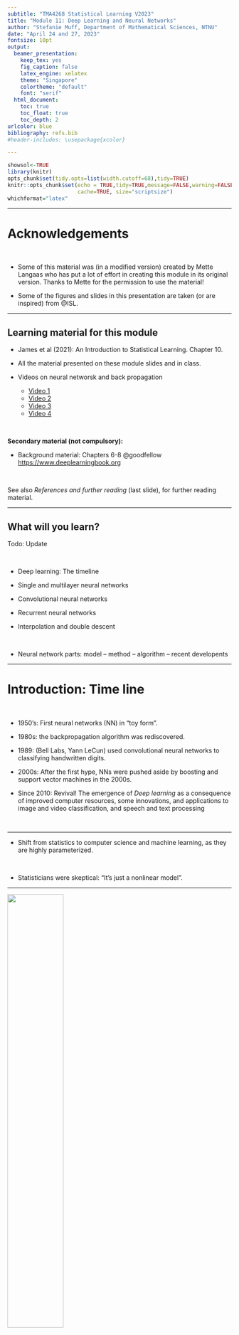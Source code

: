 ```yaml
---
subtitle: "TMA4268 Statistical Learning V2023"
title: "Module 11: Deep Learning and Neural Networks"
author: "Stefanie Muff, Department of Mathematical Sciences, NTNU"
date: "April 24 and 27, 2023"
fontsize: 10pt
output:
  beamer_presentation:
    keep_tex: yes
    fig_caption: false
    latex_engine: xelatex
    theme: "Singapore"
    colortheme: "default"
    font: "serif"
  html_document:
    toc: true
    toc_float: true
    toc_depth: 2
urlcolor: blue
bibliography: refs.bib
#header-includes: \usepackage{xcolor}

---
```


```r
showsol<-TRUE
library(knitr)
opts_chunk$set(tidy.opts=list(width.cutoff=68),tidy=TRUE)
knitr::opts_chunk$set(echo = TRUE,tidy=TRUE,message=FALSE,warning=FALSE,strip.white=TRUE,prompt=FALSE,
                      cache=TRUE, size="scriptsize")
whichformat="latex"
```



--- 

# Acknowledgements

$~$

* Some of this material was (in a modified version) created by Mette Langaas who has put a lot of effort in creating this module in its original version. Thanks to Mette for the permission to use the material!

* Some of the figures and slides in this presentation are taken (or are inspired) from @ISL.

---

## Learning material for this module

\vspace{2mm}

* James et al (2021): An Introduction to Statistical Learning. Chapter 10.  

* All the material presented on these module slides and in class.

* Videos on neural networsk and back propagation
    + [Video 1](https://www.youtube.com/watch?v=aircAruvnKk)
    + [Video 2](https://www.youtube.com/watch?v=IHZwWFHWa-w)
    + [Video 3](https://www.youtube.com/watch?v=Ilg3gGewQ5U)
    + [Video 4](https://www.youtube.com/watch?v=tIeHLnjs5U8)

$~$

**Secondary material (not compulsory):**


\vspace{2mm}

* Background material: Chapters 6-8 @goodfellow 
<https://www.deeplearningbook.org>

$~$

See also _References and further reading_ (last slide), for further reading material.





---

## What will you learn?

Todo: Update
 

<!-- * Translating from statistical to neural networks language -->
<!--     + linear regression -->
<!--     + logistic regression -->
<!--     + multiclass (multinomial) regression -->

$~$    

* Deep learning: The timeline
    
* Single and multilayer neural networks

* Convolutional neural networks 

* Recurrent neural networks

* Interpolation and double descent
 
$~$

* Neural network parts: model -- method -- algorithm -- recent developents


 

---


# Introduction: Time line

$~$

* 1950's: First neural networks (NN) in "toy form".

* 1980s: the backpropagation algorithm was rediscovered.

* 1989: (Bell Labs, Yann LeCun) used convolutional neural networks to classifying handwritten digits.

* 2000s: After the first hype, NNs were pushed aside by boosting and support vector machines in the 2000s.

* Since 2010: Revival! The emergence of _Deep learning_ as a consequence of improved computer resources, some innovations, and applications to image and video classification, and speech and text processing

$~$

---

* Shift from statistics to computer science and machine learning, as they are highly parameterized.

$~$

* Statisticians were skeptical: "It's just a nonlinear model".

---


\centering
![ ](Neuron3.png){width=50%}

\flushleft
Neuron and myelinated axon, with signal flow from inputs at dendrites to outputs at axon terminals. 

\scriptsize
Image credits: By Egm4313.s12 (Prof. Loc Vu-Quoc) <https://commons.wikimedia.org/w/index.php?curid=72816083>


---

* There are several learning resources (some listed under 'further references') that you my turn to for further knowledge into deep learning.
* There is a new IT3030 [deep learning course at NTNU](https://www.ntnu.no/studier/emner/IT3030#tab=omEmnet).



\centering
![ ](DeepLearningwithR.jpeg){width=30%} ![ ](DeepLearning.jpeg){width=30%}
 

---

## AI, machine learning and statistics


\includegraphics[angle=-90]{AI_ML_DL.png}

---

## AI

$~$


* Artificial intelligence (AI) dates back to the 1950s, and can be seen as _the effort to automate intellectual tasks normally performed by humans_ (page 4, @kerasR). 

$~$

* AI was first based on hardcoded rules (like in chess programs), but turned out to be intractable for solving more complex, fuzzy problems.

$~$




<!-- ![](AI_ML_DL.png) -->

---

## Machine learning

$~$

* With the field of _machine learning_ the shift is that a system is _trained_ rather than explicitly programmed.

$~$

* Machine learning is related to mathematical statistics, but differs in many ways.

$~$

* ML deals with much larger and more complex data sets than what is usually done in statistics. 

$~$

* The focus in ML is oriented towards _engineering_, and ideas are proven _empirically_ rather than theoretically (which is the case in mathematical statistics).

$~$

According to @kerasR (page 19): 
\vspace{2mm}

_Machine learning isn't mathematics or physics, where major advancements can be done with a pen and a piece of paper. It's an engineering science._


---

## Deep learning

$~$

\begin{quote}
Deep Learning is an algorithm which has no theoretical limitations of what it can learn; the more data you give and the more computational time you provide, the better it is. Geoffrey Hinton (Google)
\end{quote}



$~$

* _Deep_ does not refer to a deeper understanding.

$~$

* Rather, deep referes to the _layers of representation_, for example in a neural network. 

$~$

\center
![](deep.png){width=80%}





---

* In 2011 neural networks with many layers (and trained with GPUs) were performing well on image classification tasks.

\vspace{2mm}

* The [_ImageNet_](http://www.image-net.org/) classification challenge (classify high resolution colour images into 1k different categories after training on 1.4M images) was won by solutions with deep convolutional neural networks (convnets). In 2011 the accuracy was 74.3%, in 2012 83.6% and in 2015 96.4%.

\vspace{2mm}

* From 2012, convnets is the general solution for computer vision tasks. Other application areas are natural language processing.

---

## Deep?

$~$

* Deep learning does not mean a deeper understanding, but refers to sucessive layers of representations - where the number of layers gives the _depth_ of the model. Often tens to hundreds of layers are used.

\vspace{2mm}

* Deep neural networks are not seen as models of the brain, and are not related to neurobiology.

\vspace{2mm}

* A deep network can be seen as many stages of _information-destillation_, where each stage performes a simple data transformation. These transformations are not curated by the data analyst, but is estimated in the network.

\vspace{2mm}

* In contrast, in statistics we first select a set of inputs, then look at how these inputs should be transformed, before we apply some statistical methods (_feature engineering_).



---

<!-- In addition, this built-in feature engineering of the deep network is not performed in a greedy fashion, but _jointly_ with estimating/learning the full model. -->

* The success of deep learning is dependent upon the breakthroughts 
    + in _hardware_ development, expecially with faster CPUs and massively parallell graphical processing units (GPUs). 
    +  _datasets_ and benchmarks (internet/tech data).
    + improvemets of the  _algorithms_.

$~$

* Achievements of deep learning includes high quality (near-human to super human) image classification, speech recognition, handwriting transcription, machine translation, digital assistants, autonomous driving, advertise targeting, web searches, playing Go and chess.

---


# Feedforward networks

* Connections are only forward in the network, but no feedback connections that sends the output of the model back into the network.  

* Examples: Linear, logistic and multinomial regression with or without any _hidden layers_ (between the input and output layers).

* We may have between zero and very many hidden layers.

* Adding _hidden layers_ with _non-linear activation functions_ between the input and output layer will make nonlinear statistical models.

* The number of hidden layers is called the _depth_ of the network, and the number of nodes in a layer is called the _width_ of the layer.

---


\centering
![test](drawNNp3h2o3.png){width=80%}

---

## The single hidden layer feedforward network

$~$

The nodes are also called _neurons_.

$~$

**Notation**

$~$


1. Inputs: $p$ input layer nodes ${\boldsymbol{x}^\top} = (x_1, x_2, \ldots, x_p)$.
2. The nodes $z_m$ in the hidden layer, $m=1,\ldots, M$; as vector ${\boldsymbol z}^\top=(z_1, \ldots, z_M)$, and the hidden layer activation function $g()$.
$$
z_m({\boldsymbol x})=g(\alpha_{0m}+\sum_{j=1}^p \alpha_{jm}x_{j})
$$
where $\alpha_{jm}$ is the weight\footnote{We stick with greek letters $\alpha$ and $\beta$ for parameters, but call them weights.} from input $j$ to hidden node $m$, and $\alpha_{0m}$ is the bias term for the $m$th hidden node. 

---


3. The node(s) in the output layer, $c=1,\ldots C$: $y_1, y_2, \ldots, y_C$, or as vector ${\boldsymbol y}$, and output layer activation function $f()$.
$$
\hat{y}_c({\boldsymbol x})=f(\beta_{0c}+\sum_{m=1}^M \beta_{mc}z_{m}({\boldsymbol x}))
$$
where $\beta_{mc}$ is from hidden neuron $m$ to ouput node $c$, and $\beta_{0c}$ is the bias term for the $c$th output node.

$~$

4. Taken together 
$$
\hat{y}_c({\boldsymbol x})=f(\beta_{0c}+\sum_{m=1}^M \beta_{mc}z_{m})=f(\beta_{0c}+\sum_{m=1}^M \beta_{mc}g(\alpha_{0m}+\sum_{j=1}^p \alpha_{jm}x_{j}))
$$

---

**Hands on:**

$~$

* Identify $p, M, C$ in the network figure above, and relate that to the $y_{c}({\boldsymbol x})$ equation.

$~$

* How many parameters (the $\alpha$ and $\beta$s) need to be estimated for this network?

$~$

* What determines the values of $p$ and $C$?

$~$

* How is $M$ determined?



---


### Special case: linear activation function for the hidden layer

$~$

If we assume that $g(z)=z$ (linear or identity activiation):

$$
\hat{y}_c({\boldsymbol x})= f(\beta_{0c}+\sum_{m=1}^M \beta_{mc}(\alpha_{0m}+\sum_{j=1}^p \alpha_{jm}x_{j}))
$$

$~$
$~$

**Q:** Does this look like something you have seen before?

$~$

**A:**

<!-- * Principal component regression. -->
<!-- * Partial least squares. -->


---

## Multilayer neural networks
$~$

Alternative: networks with more than one hidden layer, but fewer total number of nodes but more layers. A network with _many hidden layers_ is called a _deep network_.

\centering
![](fig10_4.png){width=70%}

\scriptsize
(Fig 10.4 @ISL)

---

* The idea of the multilayer NN is exactly the same as for the single-layer version. 

$~$

* $f_m(X)$ is a (transformation of) the linear combination of the last layer.




---

## Outcome encoding  

$~$

* _Continuous_ and _binary_ may only have one output node ($y_i=$ observed value).



$~$

* For $C$ _categories_, we have $C$ output nodes, where we encode the output as $Y = (Y_1, Y_2, \ldots, Y_C)$ , where ${\boldsymbol y}_i=(0,0,\ldots,0,1,0,\ldots,0)$ with a value of $1$ in the $c^{th}$ element of ${\boldsymbol y}_i$ if the class is $c$. This is called _\textcolor{red}{one-hot encoding}_ or _dummy encoding_.

$~$



---

## Example: MNIST dataset

$~$

* Aim: Classification of handwritten digits.

$~$

* Categorical outcome $C=0,1,\ldots,9$.

$~$

* This data is based on <https://www.math.ntnu.no/emner/TMA4268/2018v/11NN/8-neural_networks_mnist.html> and the `R keras` cheat sheet.



---

Objective: classify the digit contained in an image (128 $\times$ 128 greyscale).

![](mnist.png)

<!-- \scriptsize -->
<!-- ```{r, echo=FALSE} -->
<!-- library(keras) -->
<!-- mnist <- dataset_mnist() -->
<!-- # Training data -->
<!-- train_images <- mnist$train$x -->
<!-- train_labels <- mnist$train$y -->
<!-- # Test data -->
<!-- test_images <- mnist$test$x -->
<!-- test_labels <- mnist$test$y -->
<!-- # Plotting some of the training images -->
<!-- par(mfrow=c(2,4),mar=c(0,1,0,0)) -->
<!-- plot(as.raster(train_images[2,,], max = 255)) -->
<!-- plot(as.raster(train_images[4,,], max = 255)) -->
<!-- plot(as.raster(train_images[28,,], max = 255)) -->
<!-- plot(as.raster(train_images[32,,], max = 255)) -->
<!-- plot(as.raster(train_images[47,,], max = 255)) -->
<!-- plot(as.raster(train_images[59,,], max = 255)) -->
<!-- plot(as.raster(train_images[561,,], max = 255)) -->
<!-- plot(as.raster(train_images[622,,], max = 255)) -->
<!-- ``` -->


<!-- --- -->

<!-- ## Activation and loss functions  -->

<!-- $~$ -->

<!-- * For a continuous output, we use the _\textcolor{red}{linear activation function}_ $f_m(X)=Z_m = \beta_{m0} + \sum_{l=1}^{K_2} \beta_{ml}A_l^{(2)}.$ -->

<!-- $~$ -->

<!-- * Categorical output is progressed with the _\textcolor{red}{softmax}_ activation function -->
<!-- $$f_m(X) = \text{Pr}(Y=m | X) = \frac{e^{Z_m}}{ \sum_{l=1}^C e^{Z_l}}$$ -->

<!-- * Activation function -->

<!-- * Loss function -->

---

## Neural network parts

$~$

We now focus on the different elements of neural networks.

$~$

1) Output layer activation

\vspace{2mm}

2) Hidden layer activation

\vspace{2mm}

3) Network architecture

\vspace{2mm}

4) Loss function

\vspace{2mm}

5) Optimizers


---

## 1) Output layer activation

$~$

These choices have been guided by solutions in statistics (multiple linear regression, logistic regression, multiclass regression)

$~$

* _\textcolor{red}{Linear activation}_: for _continuous outcome_ (regression problems) $$f(X)=X \ .$$


* _\textcolor{red}{Sigmoid activation}_: for _binary outcome_ (two-class classification problems) $$f(X)=\frac{1}{1+\exp(-X)} \ .$$
 

* _\textcolor{red}{Softmax}_: for _multinomial/categorical outcome_  (multi-class classification problems) 
$$
f_m(X) =  \text{Pr}(Y=m | X ) = \frac{\exp(Z_m)}{\sum_{s=1}^{C}\exp(Z_s)} \ .
$$

\scriptsize 
Note that we denote by $Z_m$ the value in the output node $m$ _before_ the output layer activation.

---

## 2) Hidden layer activation
\tiny
(See chapter 6.3 in @goodfellow)

\normalsize

$~$

**Very common**:

$~$

* The **sigmoid** $g=\sigma(x)=1/(1+\exp(-x))$ (logistic) activation functions. 
* The **rectified linear unit (ReLU)** $g(x)=\max(0,x)$ activation functions.

\vspace{2mm}

\centering

```r
library(ggplot2); library(ggpubr)
x=seq(-6,6,length=3)
y=pmax(0,x)
p=qplot(x,y,geom="line",main="ReLU")
pp=ggplot(data.frame(x=c(-6,6)), aes(x))+
  xlab(expression(x))+
  ylab(expression(mu))+
    stat_function(fun=function(x) exp(x)/(1+exp(x)), geom="line", colour="red")+
  ggtitle("Sigmoid")
ggarrange(pp,p)
# x=seq(-3,3,length=3)
# y=pmax(0,x)
# qplot(x,y,geom="line",main="")
```

---

**Less common**:

$~$

* Radial basis functions: as we looked at in Module 9.

$~$

* Softplus: $g(x)=\ln(1+\exp(x))$

$~$

* Hard tanh: $g(x)=\max(-1,\min(1,x))$

---

Among all the possibilities, ReLU is nowadays the most popular one. Why?

$~$

* The function is piecewise linear, but _in total non-linear_. 

$~$

* Replacing sigmoid with ReLU is reported to be one of the major changes that have improved the performance of the feedforward networks\footnote{Goodfellow et al, Section 6.6}.
 

---


ReLU can also be motivated from biology.

* For some inputs a biological neuron can be completely inactive
* For some inputs a biological neuron output can be proportional to the input
* But, most of the time a biological neuron is inactive.

According to @goodfellow (Section 6.3), hidden unit design is an _active area of research._

 \centering
![ ](Action_potential.png){width=45%}
\small
<https://commons.wikimedia.org/wiki/File:Action_potential.svg>


---

**Q:** Why can we not just use linear activation function in all hidden layers?

\pause 

**A:** 

* Then each layer would only be able to do linear transformations of the input data and a deep stack of linear layers would still implement a linear operation. 

* The universial approximation property is dependent on a squashing type activation function.

---

## Universal approximation property

$~$

* Think of the goal of a feedforward network to approximate some function $f$, mapping our input vector ${\boldsymbol x}$ to an output value ${\boldsymbol y}$.

$~$

* What type of mathematical function can a feedforward neural network with one hidden layer and linear output activation represent?

$~$
\pause

The _universal approximation theorem_\footnote{Goodfellow et al 2016, Section 6.4.1, https://www.deeplearningbook.org} says that a feedforward network with
\vspace{2mm}
  
  * a _linear output layer_
  * at least one hidden layer with a "squashing" activation function (e.g., ReLU or sigmoid) and "enough" hidden units   

\vspace{2mm}

can approximate any (Borel measurable) function from one finite-dimensional space (our input layer) to another (our output layer) with any desired non-zero amount of error.


---

## 3) Network architecture

$~$

Network architecture contains three components:

$~$

* _Width_: How many nodes are in each layer of the network? 

* _Depth_: How deep is the network (how many hidden layers)?

* _Connectivity_: How are the nodes connected to each other? 


$~$

Especially the connectivity depends on the problem, and here experience is important.

$~$

* We will consider _feedforward networks_, _convolutional neural networks (CNNs)_ and _recursive neural networks (RNNs)_.



---

However, the recent practice is to

$~$

* choose a too large network, train it until convergence (optimum), which results in overfitting,

\vspace{2mm}

* then use other means to avoid this (various variants of regularization and hyperparameter optimization).

$~$

This simplifies the choice of network architecture to _choose a large enough network_.

$~$

See e.g. @kerasR, Section 4.5.6/7 and @goodfellow, Section 7

---

## 4) Loss function ("Method")

$~$

* The choice of the loss function is closely related to the output layer activation function. 

$~$

* Most popular problem types, output activation and loss functions:

\scriptsize

| Problem | Output nodes | Output activation | Loss function |
|--------------|---------|-----------------------|---------------|
| Regression | 1 | `linear` | `mse` |
| Classification (C=2)| 1 | `sigmoid` | `binary_crossentropy` |
| Classification (C>2)| C |  `softmax` | `categorical_crossentropy` |


---

* Regression: _\textcolor{red}{MSE}_

$$\sum_{i=1}^n (y_i- f(x_i))^2$$

$~$

$~$
 
* Classification: _\textcolor{red}{Cross-entropy}_

$$-\sum_{i=1}^n \sum_{m=1}^C y_i \log f_m(x_i) \ ,$$ with special case for $C=2$ (binomial cross-entropy loss):
$$-\sum_{i=1}^n  y_i \log f_m(x_i) + (1-y_i) \log (1-f_m(x_i)) \ .$$



---

## 5) Optimizors

$~$

Let the unknown parameters be denoted ${\boldsymbol \theta}$ (what we have previously denotes as $\alpha$s and $\beta$s), and the loss function to be minimized $J({\boldsymbol \theta})$.

$~$

* Gradient descent

* Mini-batch stochastic gradient descent (SGD) and true SGD

* Backpropagation

---

Here comes more thoery on the optimization

But use the structure in the book (Chapter 10.7)

Start with a general overview slide here

$~$

\center
<!-- ![](Gradient_descent_local_minima.jpg){width=50%} -->
![](gradient_descent.png){width=60%}

\tiny (https://github.com/SoojungHong/MachineLearning/wiki/Gradient-Descent)


---

## Backpropagation

---

##  Regularization


---

### Stochastic gradient descent (SGD) 

$~$

Another form of regularization ($\rightarrow$ protection from over-fitting).

$~$
 
**Crucial idea**: 

The expectation can be approximated by the average gradient over just a _mini-batch_ (random sample) of the observations.


$~$

**Advantages**:

\vspace{1mm}

* The optimizer will converge much faster if it can rapidly compute approximate estimates of the gradient, instead of slowly computing the exact gradient (using all training data).

* Mini-batches may be processed _in parallel_, and the batch size is often a power of 2 (32 or 256).

* Small batches also bring in a _regularization effect_, maybe due to the variability they bring to the optimization process.

---

## Dropout

---

## Tuning the network's architechture

---


## How to fit those models?

$~$

* We will use both the rather simple `nnet` R package by Brian Ripley and the currently very popular `keras` package for deep learning (the `keras` package will be presented later).
\vspace{2mm}

* `nnet` fits _one hidden layer_ with _sigmoid activiation function_. The implementation is not gradient descent, but instead BFGS using `optim`.
\vspace{2mm}

<!-- The function `nnetHess`can be used to check if a local minimum has been found. -->

* Type `?nnet()` into your R-console to see the arguments of `nnet()`.
\vspace{2mm}

* If the response in formula is a factor, an appropriate classification network is constructed; this has one output, sigmoid activation and binary entropy loss for a binary response, and a number of outputs equal to the number of classes, softmax activation and categorical cross-entropy loss for more levels.

---

# An example

## Boston house prices

\vspace{2mm}

**Objective**: To predict the median price of owner-occupied homes in a given Boston suburb in the mid-1970s using 10 input variables.

This data set is both available in the `MASS` and `keras` R package.

$~$

### Preparing the data

\vspace{2mm}

* Only 506, split between 404 training samples and 102 test samples.

* Each feature in the input data (for example, the crime rate) has a different scale, some values are proportions, which take values between 0 and 1; others take values between 1 and 12, others between 0 and 100, and so on.

---

Read and check the data file:

\scriptsize

```r
library(MASS)
data(Boston)
dataset <- Boston
head(dataset)
```

\normalsize
Split into training and test data

\scriptsize

```r
set.seed(123)
tt.train <- sort(sample(1:506,404,replace=FALSE))
train_data <- dataset[tt.train,1:13]
train_targets <- dataset[tt.train,14]

test_data <- dataset[-tt.train,1:13]
test_targets <- dataset[-tt.train,14]
```

<!-- $~$ -->

<!-- \normalsize -->
<!-- The column names are missing (we could get them by using the Boston dataset loaded from the MASS library, but they are not relevant here). -->

---

* To make the optimization easier with gradient based methods do _feature-wise normalization_.

$~$

\scriptsize
```r
org_train=train_data
mean <- apply(train_data, 2, mean)
std <- apply(train_data, 2, sd)
train_data <- scale(train_data, center = mean, scale = std)
test_data <- scale(test_data, center = mean, scale = std)
```

$~$

\normalsize

* **Note**: the quantities used for normalizing the test data are computed using the training data. You should never use in your workflow any quantity computed on the test data, even for something as simple as data normalization. 

---

Just checking out one hidden layer with 5 units to get going.

$~$

\scriptsize

```r
library(nnet)
fit5<- nnet(train_targets~., data=train_data,size=5,linout=TRUE,maxit=1000,trace=F)
```

$~$

\normalsize
Calculate the MSE and the mean absolute error:

$~$
\scriptsize

```r
pred=predict(fit5,newdata=test_data,type="raw")
mean((pred[,1]-test_targets)^2)
mean(abs(pred[,1]-test_targets))
```

---

```r
library(NeuralNetTools)
plotnet(fit5)
```

---

### Boston example using `keras`

$~$

See recommended exercise.

$~$


It can serve as an excellent example to illustrate that _simple_ linear regression can do a pretty good job in short time.

---

# Convolutional neural networks (CNNs)

$~$

* Motivated by image classification.

$~$

* Example: the CIFAR-100 dataset (https://www.cs.toronto.edu/~kriz/cifar.html): Images of 100 categories with 600 images each.

\centering
![](cifar10.png){width=40%}

\flushleft
\scriptsize
(Example from the CIFAR-10 data set with only 10 classes).


---

\vspace{2mm}

* Idea of CNNs: recognize features and patterns. 

\vspace{2mm}

* The network identifies _low-level features_ (edges, color patched etc).

\vspace{2mm}

* These low-level features are then combined into _higher-level features_. 

\vspace{2mm}

* Two types of layers: _\textcolor{red}{Convolution layers}_ and _\textcolor{red}{pooling layers}_.

---

## Convolution layers

$~$

* Composed of  _filters_.

$~$

* Example: 

$$\left[ 
\begin{matrix}
a & b & c \\
d & e & f \\
g & h & i\\
j & k & l \\
\end{matrix}
\right] \qquad \text{Convolved with } \qquad 
\left[ 
\begin{matrix}
\alpha & \beta \\
\gamma & \delta \\
\end{matrix}\right] $$
$\rightarrow$  Convolved image: 

$~$

\vspace{2cm}

$~$

The filter highlights regions in the image that are similar to the filter itself.


---

Filtering for vertical or horizontal stripes:

\centering
![](fig107.png){width=80%}

\scriptsize
(Figure 10.7)


---

* In _image processing_ we would use predefined (fixed) filters.

$~$

* In CNNs, the idea is that the filters are _learned_. 

$~$

* One filter is applied to each color (red, green, blue), so three convolutions are happening in parallel and then immediately summed up. 

$~$

* In addition, we can use $K$ different filters in a convolution step. This produced 3D feature maps (of depth $K$).


$~$

* The convolved image is then also processed with the ReLU activation function.

---

## Pooling layers

$~$

* Idea: consense/summarize information about the image.

$~$

* _Max pool_: Use the maximum value in each $2\times 2$ block.
$$\left[ 
\begin{matrix}
1 & 2 & 5 & 3 \\
3 & 0 & 1 & 2 \\
2 & 1 & 3 & 4\\
1 & 1 & 2 & 0 \\
\end{matrix}
\right] \qquad \rightarrow \qquad 
\left[ 
\begin{matrix}
3 & 5 \\
2 & 4 \\
\end{matrix}\right] $$


---

In a CNN, we now combine convolution and pooling steps interatively:

\centering
![](fig108.png)

* The number of channels after a convolution step is the number of filters ($K$) that is used in this iteration.

* The dimension of the 2D images after a pooling step is reduced, depending on the dimension of the filter (e.g., $2\times 2$ reduces each dimension by a factor of 2).

* In the end, all the dimensions are _flattened_ (pixels become ordered in 2D).

* The output layer has a _softmax_ activation function since the aim is classification.

---

### Data augmentation

$~$

* Very simple idea: Make the analysis more robust by including replicated, but slightly modified pictures of the original data. 

$~$

* Example: 

![](fig109.png){width=90%}


\scriptsize Figure 10.9 of @ISL

---

### Examples

$~$

See 

* Section 10.3.5 in the book, 

* Examples in the recommended exercise 11.


---

# Recurrent neural networks (RNNs)

$~$

* Suitable for data with sequential character.

\vspace{2mm}

* Examples: Text documents, time series (temperature, stock prices, music, speech,...)

\vspace{2mm}

* The input object $X$ is a sequence.

\vspace{2mm}

* In the  most simple case, the output $Y$ is a single value (continuous, binary or a category).

\vspace{2mm}

* More advanced RNNs are able to map sequences to sequences (_Seq2Seq_)\footnote{Google Translate uses this technique, for example} in language modeling, and much more!

---

\centering
![](fig10_12.png){width=80%}

\scriptsize Figure 10.12 of @ISL

\normalsize

* Observed sequence $X=\{ X_1, \ldots , X_L \}$, where each $X_l^\top=(X_{l1},\ldots, X_{lp})$ is an input vector at point $l$ in the sequence.

* Sequence of hidden layers $\{ A_1, \ldots, A_L \}$, where each $A_l$ is a layer of $K$ units $A_l^\top = (A_{l1}, \ldots , A_{lK})$.

* $A_{lk}$ is determined as 
\begin{equation}\label{eq:chain}
A_{lk} = g(w_{k0} + \sum_{j=1}^p w_{kj}X_{lj} + \sum_{s=1}^K u_{ks}A_{l-1,s}) \ ,
\end{equation}

with hidden layer activation function $g()$ (e.g., ReLU).

---

* The output is determined as 
$$O_l = \beta_0 + \sum_{k=1}^K\beta_k A_{lk} \ ,$$
potentially with a sigmoid or softmax output activation for binary or categorical outcome.

$~$

* Note: The weights $\boldsymbol{W}$, $\boldsymbol{U}$ and $\boldsymbol{B}$ are the _same_ at each point in the sequence. This is called _\textcolor{red}{weight sharing}_.

---

### Fitting the weights in an RNN 

$~$

* Minimize a _loss function_. In regression problems:
$$\text{Loss} = (Y- O_L)^2 \ . $$

$~$

* Only the _last observation_ is relevant. How can this be meaningful?

$~$

* Reason: each element $X_l$ contributes to $O_L$ via equation (1).

$~$

* For input sequences $(x_i,y_i)$, we minimize $\sum_{i=1}^n (y_i - o_{iL})^2$.

$~$

* Note: $x_i = \{ x_{i1}, \ldots, x_{iL} \}$ is a sequence of _vectors_. 


---

Why are the outputs $O_1, \ldots, O_{L-1}$ there at all?

$~$

\pause

**A**: 

* They come for free (same weights $\boldsymbol{B}$).

* Sometimes, the output is a whole sequence. 

---

### Example of an RNN: Time series forecasting

\vspace{2mm}

Trading statistics from New York Stock exchange: 

\centering
![](fig10_14.png){width=70%}

\scriptsize Figure 10.14 of @ISL


---

$~$

**Observations: **

$~$

* Every day ($t=1,\ldots, 6051$) we measure three things, denoted as $(v_t, r_t, z_t)$.

* All three series have high _autoc-orrelation_.

$~$

$~$

**Aim:**

* Predict $v_t$ from 
  +  $v_{t-1}$, $v_{t-2}$, ..., 
  +  $r_{t-1}$, $r_{t-2}$, ..., and 
  +  $z_{t-1}$, $z_{t-2}$, ...

$~$

But, how do we represent this problem in terms of Figure 10.12?

---

The idea is to extract shorter series up to a _lag_ of length $L$:

$~$

$$X_1 = \left( 
\begin{matrix}
v_{t-L}\\
r_{t-L}\\
z_{t-L}
\end{matrix}
\right), \ 
\quad X_1 = \left( 
\begin{matrix}
v_{t-L+1}\\
r_{t-L+1}\\
z_{t-L+1}
\end{matrix}
\right), 
\quad 
X_1 = \left( 
\begin{matrix}
v_{t-1}\\
r_{t-1}\\
z_{t-1}
\end{matrix}
\right), 
\quad 
Y = v_t$$

$~$

* And then continue to formulate the model as indicated in Figure 10.12.

---

# Interpolation and double descent


---

#  References and further reading

* <https://youtu.be/aircAruvnKk> from 3BLUE1BROWN - 4 videos - using the MNIST-data set as the running example
* Look at how the hidden layer behave: <https://playground.tensorflow.org>
* @ESL,Chapter 11: Neural Networks
* @casi, Chapter 18: Neural Networks and Deep Learning
* @kerasR
* @goodfellow (used in IT3030) <https://www.deeplearningbook.org/>
* Explaining backpropagation <http://neuralnetworksanddeeplearning.com/chap2.html>
* Slides from MA8701 (Thiago Martins) <https://www.math.ntnu.no/emner/MA8701/2019v/DeepLearning/>


# Acknowledgements


